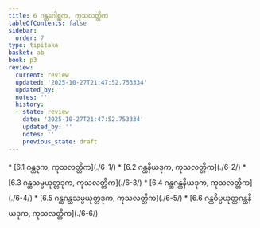 ```yaml
---
title: 6 ဂန္ထဂေါစ္ဆက, ကုသလတ္တိက
tableOfContents: false
sidebar:
  order: 7
type: tipitaka
basket: ab
book: p3
review:
  current: review
  updated: '2025-10-27T21:47:52.753334'
  updated_by: ''
  notes: ''
  history:
  - state: review
    date: '2025-10-27T21:47:52.753334'
    updated_by: ''
    notes: ''
    previous_state: draft
---
```



<ReviewStatus review={frontmatter.review} showDetails={true} />

<HypothesisAnnotation frontmatter={frontmatter} />

<DynamicBreadcrumb />



<TableOfContents book="p3" section="6">
* [6.1 ဂန္ထဒုက, ကုသလတ္တိက](./6-1/)
* [6.2 ဂန္ထနိယဒုက, ကုသလတ္တိက](./6-2/)
* [6.3 ဂန္ထသမ္ပယုတ္တဒုက, ကုသလတ္တိက](./6-3/)
* [6.4 ဂန္ထဂန္ထနိယဒုက, ကုသလတ္တိက](./6-4/)
* [6.5 ဂန္ထဂန္ထသမ္ပယုတ္တဒုက, ကုသလတ္တိက](./6-5/)
* [6.6 ဂန္ထဝိပ္ပယုတ္တဂန္ထနိယဒုက, ကုသလတ္တိက](./6-6/)
</TableOfContents>